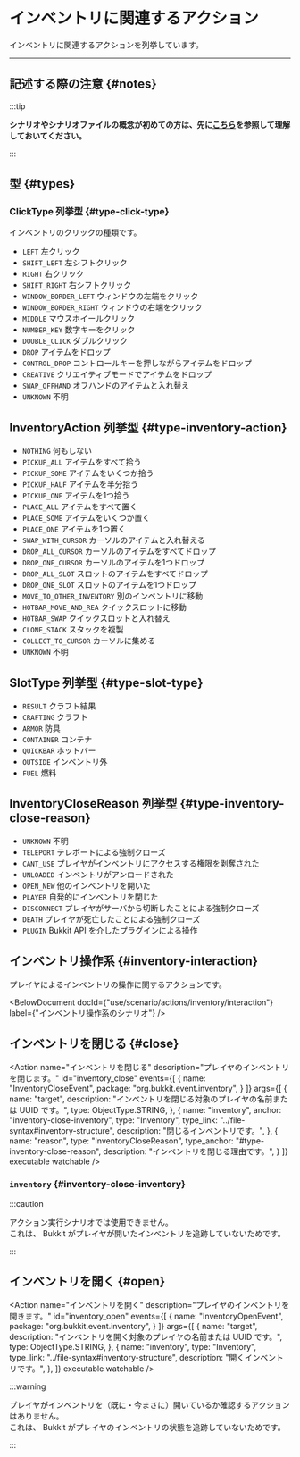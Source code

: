 
# インベントリに関連するアクション

インベントリに関連するアクションを列挙しています。

---

## 記述する際の注意 {#notes}

:::tip

**シナリオやシナリオファイルの概念が初めての方は、先に[こちら](..)を参照して理解しておいてください。**

:::

<BelowDocument docId="use/scenario/file-syntax"
               label="シナリオファイルを記述する際の注意"
               anchor="notes"
/>

## 型 {#types}

### ClickType 列挙型 {#type-click-type}

インベントリのクリックの種類です。

+ `LEFT` 左クリック
+ `SHIFT_LEFT` 左シフトクリック
+ `RIGHT` 右クリック
+ `SHIFT_RIGHT` 右シフトクリック
+ `WINDOW_BORDER_LEFT` ウィンドウの左端をクリック
+ `WINDOW_BORDER_RIGHT` ウィンドウの右端をクリック
+ `MIDDLE` マウスホイールクリック
+ `NUMBER_KEY` 数字キーをクリック
+ `DOUBLE_CLICK` ダブルクリック
+ `DROP` アイテムをドロップ
+ `CONTROL_DROP` コントロールキーを押しながらアイテムをドロップ
+ `CREATIVE` クリエイティブモードでアイテムをドロップ
+ `SWAP_OFFHAND` オフハンドのアイテムと入れ替え
+ `UNKNOWN` 不明

## InventoryAction 列挙型 {#type-inventory-action}

+ `NOTHING`  何もしない
+ `PICKUP_ALL` アイテムをすべて拾う
+ `PICKUP_SOME` アイテムをいくつか拾う
+ `PICKUP_HALF` アイテムを半分拾う
+ `PICKUP_ONE` アイテムを1つ拾う
+ `PLACE_ALL` アイテムをすべて置く
+ `PLACE_SOME` アイテムをいくつか置く
+ `PLACE_ONE` アイテムを1つ置く
+ `SWAP_WITH_CURSOR` カーソルのアイテムと入れ替える
+ `DROP_ALL_CURSOR` カーソルのアイテムをすべてドロップ
+ `DROP_ONE_CURSOR` カーソルのアイテムを1つドロップ
+ `DROP_ALL_SLOT` スロットのアイテムをすべてドロップ
+ `DROP_ONE_SLOT` スロットのアイテムを1つドロップ
+ `MOVE_TO_OTHER_INVENTORY` 別のインベントリに移動
+ `HOTBAR_MOVE_AND_REA` クイックスロットに移動
+ `HOTBAR_SWAP` クイックスロットと入れ替え
+ `CLONE_STACK` スタックを複製
+ `COLLECT_TO_CURSOR` カーソルに集める
+ `UNKNOWN` 不明

## SlotType 列挙型 {#type-slot-type}

+ `RESULT` クラフト結果
+ `CRAFTING` クラフト
+ `ARMOR` 防具
+ `CONTAINER` コンテナ
+ `QUICKBAR` ホットバー
+ `OUTSIDE` インベントリ外
+ `FUEL` 燃料

## InventoryCloseReason 列挙型 {#type-inventory-close-reason}

+ `UNKNOWN` 不明
+ `TELEPORT` テレポートによる強制クローズ
+ `CANT_USE` プレイヤがインベントリにアクセスする権限を剥奪された
+ `UNLOADED` インベントリがアンロードされた
+ `OPEN_NEW` 他のインベントリを開いた
+ `PLAYER` 自発的にインベントリを閉じた
+ `DISCONNECT` プレイヤがサーバから切断したことによる強制クローズ
+ `DEATH` プレイヤが死亡したことによる強制クローズ
+ `PLUGIN` Bukkit API を介したプラグインによる操作

## インベントリ操作系 {#inventory-interaction}

プレイヤによるインベントリの操作に関するアクションです。

<BelowDocument docId={"use/scenario/actions/inventory/interaction"}
                label={"インベントリ操作系のシナリオ"}
/>

## インベントリを閉じる {#close}

<Action name="インベントリを閉じる"
        description="プレイヤのインベントリを閉じます。"
        id="inventory_close"
        events={[
          {
            name: "InventoryCloseEvent",
            package: "org.bukkit.event.inventory",
          }
        ]}
        args={[
          {
            name: "target",
            description: "インベントリを閉じる対象のプレイヤの名前または UUID です。",
            type: ObjectType.STRING,
          },
          {
            name: "inventory",
            anchor: "inventory-close-inventory",
            type: "Inventory",
            type_link: "../file-syntax#inventory-structure",
            description: "閉じるインベントリです。",
          },
          {
            name: "reason",
            type: "InventoryCloseReason",
            type_anchor: "#type-inventory-close-reason",
            description: "インベントリを閉じる理由です。",
          }
        ]}
        executable watchable
/>

### `inventory` {#inventory-close-inventory}

:::caution

アクション実行シナリオでは使用できません。  
これは、 Bukkit がプレイヤが開いたインベントリを追跡していないためです。

:::

## インベントリを開く {#open}

<Action name="インベントリを開く"
        description="プレイヤのインベントリを開きます。"
        id="inventory_open"
        events={[
          {
            name: "InventoryOpenEvent",
            package: "org.bukkit.event.inventory",
          }
        ]}
        args={[
          {
            name: "target",
            description: "インベントリを開く対象のプレイヤの名前または UUID です。",
            type: ObjectType.STRING,
          },
          {
            name: "inventory",
            type: "Inventory",
            type_link: "../file-syntax#inventory-structure",
            description: "開くインベントリです。",
          },
        ]}
        executable watchable
/>

:::warning

プレイヤがインベントリを（既に・今まさに）開いているか確認するアクションはありません。  
これは、 Bukkit がプレイヤのインベントリの状態を追跡していないためです。

:::

